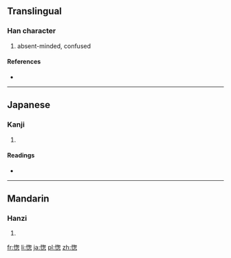 ==Translingual==

===Han character===
{{Han char|rn=61|rad=心|as=09|sn=13|four=|canj=心心大心 (PPKP)}}

# absent-minded, confused

====References====
* {{Han ref|kx=0395.260|dkj=10956|dj=0734.020|hdz=42330.110|uh=6121|ud=24865}}

----

==Japanese==

===Kanji===
{{ja-kanji|grade=|rs=心09}}

# {{defn|Japanese|sort=心09}}

====Readings====
* {{ja-readings|on=[[そう]] (sō), [[す]] (su)|kun=}}

----

==Mandarin==

===Hanzi===
{{cmn-hanzi|pin=[[lèng]] ([[leng4]]), [[zǒng]] ([[zong3]])|wg=leng<sup>4</sup>, tsung<sup>3</sup>}}

# {{defn|Mandarin|sort=心09}}

[[fr:愡]]
[[li:愡]]
[[ja:愡]]
[[pl:愡]]
[[zh:愡]]